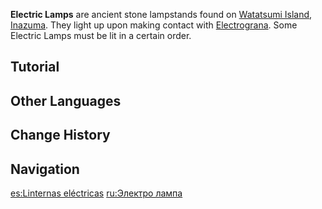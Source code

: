 {{Terminology Infobox
|image        = Tutorial Adventure Electric Lamps 1.png
|type         = Exploration
|region       = Inazuma
|area         = Watatsumi Island
}}
'''Electric Lamps''' are ancient stone lampstands found on [[Watatsumi Island]], [[Inazuma]]. They light up upon making contact with [[Electrograna]]. Some Electric Lamps must be lit in a certain order.

==Tutorial==
{{Transclude|Tutorial/Electric Lamps}}

==Other Languages==
{{Other Languages
|en      = Electric Lamp
|zhs     = 电灯台
|zhs_rm  = Diàn Dēngtái
|zht     = 電燈臺
|zht_rm  = Diàn Dēngtái
|zh_tl   = Electric Lampstand
|ja      = 電灯台
|ja_rm   = Dentoudai{{Assumed}}
|ja_tl   = Electric Lamp
|ko      = {{tt|전등대|電燈臺}}
|ko_rm   = Jeondeungdae
|ko_tl   = Electric Lighthouse
|es      = Linterna eléctrica
|es_tl   = Electric Lantern
|fr      = Lanterne électrique
|fr_tl   = Electric Lantern
|ru      = Электро лампа
|ru_tl   = Electro Lamp
|th      = ตะเกียงไฟฟ้า
|th_rm   = 
|th_tl   = 
|vi      = Đèn Bàn Điện
|vi_tl   = Electric Lamp
|de      = Elektrische Lampe
|de_tl   = Electric Lamp
|id      = Lentera Elektrik
|id_tl   = Electric Lantern
|pt      = Lâmpada Elétrica
|pt_tl   = 
|tr      = 
|tr_tl   = 
|it      = 
|it_tl   = 
}}

==Change History==
{{Change History|2.1}}

==Navigation==
{{Exploration Navbox|Inazuma}}

[[es:Linternas eléctricas]]
[[ru:Электро лампа]]